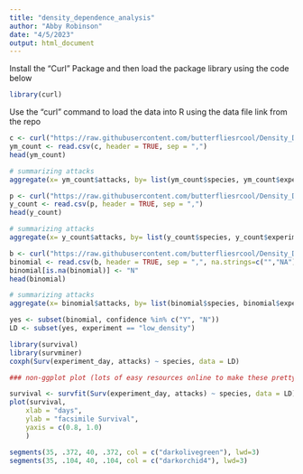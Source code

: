 ```yaml
---
title: "density_dependence_analysis"
author: "Abby Robinson"
date: "4/5/2023"
output: html_document
---
```


Install the "Curl" Package and then load the package library using the code below 

```r
library(curl)
```

Use the "curl" command to load the data into R using the data file link from the repo 

```r
c <- curl("https://raw.githubusercontent.com/butterfliesrcool/Density_Dependent_Dynamics/main/density_dependence_count_yes_maybe.csv")
ym_count <- read.csv(c, header = TRUE, sep = ",")
head(ym_count)
```

```r
# summarizing attacks 
aggregate(x= ym_count$attacks, by= list(ym_count$species, ym_count$experiment, ym_count$week), FUN=sum)
```

```r
p <- curl("https://raw.githubusercontent.com/butterfliesrcool/Density_Dependent_Dynamics/main/density_dependence_count_yes.csv")
y_count <- read.csv(p, header = TRUE, sep = ",")
head(y_count)
```

```r
# summarizing attacks 
aggregate(x= y_count$attacks, by= list(y_count$species, y_count$experiment, y_count$week), FUN=sum)
```

```r
b <- curl("https://raw.githubusercontent.com/butterfliesrcool/Density_Dependent_Dynamics/main/density_dependence_binomial.csv")
binomial <- read.csv(b, header = TRUE, sep = ",", na.strings=c("","NA"))
binomial[is.na(binomial)] <- "N" 
head(binomial)
```

```r
# summarizing attacks 
aggregate(x= binomial$attacks, by= list(binomial$species, binomial$experiment, binomial$week), FUN=sum)
```
```r
yes <- subset(binomial, confidence %in% c("Y", "N"))
LD <- subset(yes, experiment == "low_density")
```
```r
library(survival)
library(survminer)
coxph(Surv(experiment_day, attacks) ~ species, data = LD)
```

```r
### non-ggplot plot (lots of easy resources online to make these pretty

survival <- survfit(Surv(experiment_day, attacks) ~ species, data = LD)
plot(survival,     
    xlab = "days", 
    ylab = "facsimile Survival", 
    yaxis = c(0.8, 1.0)
    )

segments(35, .372, 40, .372, col = c("darkolivegreen"), lwd=3)
segments(35, .104, 40, .104, col = c("darkorchid4"), lwd=3)
```


